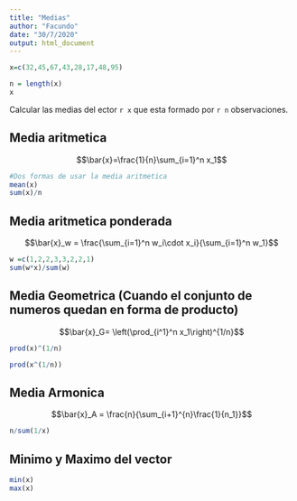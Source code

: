 ```yaml
---
title: "Medias"
author: "Facundo"
date: "30/7/2020"
output: html_document
---
```


```r
x=c(32,45,67,43,28,17,48,95)

n = length(x)
x
```
Calcular las medias del ector `r x` que esta formado por `r n` observaciones.

## Media aritmetica

$$\bar{x}=\frac{1}{n}\sum_{i=1}^n x_1$$
```r
#Dos formas de usar la media aritmetica
mean(x)
sum(x)/n
```

## Media aritmetica ponderada

$$\bar{x}_w = \frac{\sum_{i=1}^n w_i\cdot x_i}{\sum_{i=1}^n w_1}$$

```r
w =c(1,2,2,3,3,2,2,1)
sum(w*x)/sum(w)
```

## Media Geometrica (Cuando el conjunto de numeros quedan en forma de producto)

$$\bar{x}_G= \left(\prod_{i^1}^n x_1\right)^{1/n}$$

```r
prod(x)^(1/n)

prod(x^(1/n))
```

## Media Armonica

$$\bar{x}_A = \frac{n}{\sum_{i+1}^{n}\frac{1}{n_1}}$$

```r
n/sum(1/x)
```

## Minimo y Maximo del vector
```r
min(x)
max(x)
```

